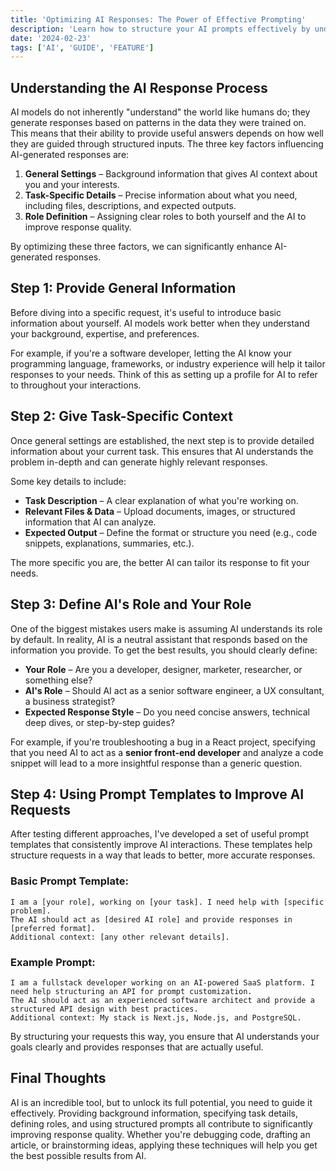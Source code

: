 ```yaml
---
title: 'Optimizing AI Responses: The Power of Effective Prompting'
description: 'Learn how to structure your AI prompts effectively by understanding the response process, providing context, and using proven templates for better results.'
date: '2024-02-23'
tags: ['AI', 'GUIDE', 'FEATURE']
---
```


## Understanding the AI Response Process

AI models do not inherently "understand" the world like humans do; they generate responses based on patterns in the data they were trained on. This means that their ability to provide useful answers depends on how well they are guided through structured inputs. The three key factors influencing AI-generated responses are:

1. **General Settings** – Background information that gives AI context about you and your interests.
2. **Task-Specific Details** – Precise information about what you need, including files, descriptions, and expected outputs.
3. **Role Definition** – Assigning clear roles to both yourself and the AI to improve response quality.

By optimizing these three factors, we can significantly enhance AI-generated responses.

## Step 1: Provide General Information

Before diving into a specific request, it's useful to introduce basic information about yourself. AI models work better when they understand your background, expertise, and preferences.

For example, if you're a software developer, letting the AI know your programming language, frameworks, or industry experience will help it tailor responses to your needs. Think of this as setting up a profile for AI to refer to throughout your interactions.

## Step 2: Give Task-Specific Context

Once general settings are established, the next step is to provide detailed information about your current task. This ensures that AI understands the problem in-depth and can generate highly relevant responses.

Some key details to include:

- **Task Description** – A clear explanation of what you're working on.
- **Relevant Files & Data** – Upload documents, images, or structured information that AI can analyze.
- **Expected Output** – Define the format or structure you need (e.g., code snippets, explanations, summaries, etc.).

The more specific you are, the better AI can tailor its response to fit your needs.

## Step 3: Define AI's Role and Your Role

One of the biggest mistakes users make is assuming AI understands its role by default. In reality, AI is a neutral assistant that responds based on the information you provide. To get the best results, you should clearly define:

- **Your Role** – Are you a developer, designer, marketer, researcher, or something else?
- **AI's Role** – Should AI act as a senior software engineer, a UX consultant, a business strategist?
- **Expected Response Style** – Do you need concise answers, technical deep dives, or step-by-step guides?

For example, if you're troubleshooting a bug in a React project, specifying that you need AI to act as a **senior front-end developer** and analyze a code snippet will lead to a more insightful response than a generic question.

## Step 4: Using Prompt Templates to Improve AI Requests

After testing different approaches, I've developed a set of useful prompt templates that consistently improve AI interactions. These templates help structure requests in a way that leads to better, more accurate responses.

### Basic Prompt Template:

```text
I am a [your role], working on [your task]. I need help with [specific problem].
The AI should act as [desired AI role] and provide responses in [preferred format].
Additional context: [any other relevant details].
```

### Example Prompt:

```text
I am a fullstack developer working on an AI-powered SaaS platform. I need help structuring an API for prompt customization.
The AI should act as an experienced software architect and provide a structured API design with best practices.
Additional context: My stack is Next.js, Node.js, and PostgreSQL.
```

By structuring your requests this way, you ensure that AI understands your goals clearly and provides responses that are actually useful.

## Final Thoughts

AI is an incredible tool, but to unlock its full potential, you need to guide it effectively. Providing background information, specifying task details, defining roles, and using structured prompts all contribute to significantly improving response quality. Whether you're debugging code, drafting an article, or brainstorming ideas, applying these techniques will help you get the best possible results from AI.
